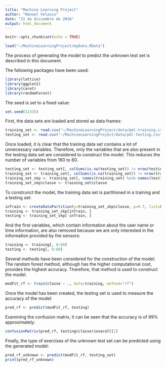 ```yaml
---
title: "Machine Learning Project"
author: "Manuel Velasco"
date: "21 de diciembre de 2016"
output: html_document
---
```


```r
knitr::opts_chunk$set(echo = TRUE)
```

```r
load("~/MachineLearningProject/myData.RData")
```


The process of generating the model to predict the unknown test set is described in this document.

The following packages have been used:
```r
library(lattice)
library(ggplot2)
library(caret)
library(randomForest)
```

The seed is set to a fixed value:
```r
set.seed(32335)
```


First, the data sets are loaded and stored as data frames:

```r
training_set <- read.csv("~/MachineLearningProject/data/pml-training.csv", stringsAsFactors = FALSE)
testing_set <- read.csv("~/MachineLearningProject/data/pml-testing.csv", stringsAsFactors = FALSE)
```

Once loaded, it is clear that the training data set contains a lot of unnecessary variables. Therefore, only the variables that are also present in the testing data set are considered to construct the model. This reduces the number of variables from 160 to 60.

```r
testing_set <- testing_set[, colSums(is.na(testing_set)) != nrow(testing_set)]
training_set <- training_set[, colSums(is.na(training_set)) != nrow(training_set)]
training_set_skp <- training_set[, names(training_set) %in% names(testing_set)]
training_set_skp$classe <- training_set$classe
```

To construnct the model, the training data set is partitioned in a training and a testing set:
```r
inTrain <- createDataPartition(y=training_set_skp$classe, p=0.7, list=FALSE)
training <- training_set_skp[inTrain, ]
testing <- training_set_skp[-inTrain, ]
```

And the first variables, which contain information about the user name or time information, are also removed because we are only interested in the information provided by the sensors:
```r
training <- training[, 8:60]
testing <- testing[, 8:60]
```

Several methods have been considered for the construction of the model. The random forest method, although has the higher computational cost, provides the highest accuracy. Therefore, that method is used to construct the model.
```r
modFit_rf <- train(classe ~ ., data=training, method="rf")
```

Once the model has been created, the testing set is used to measure the accuracy of the model:
```r
pred_rf <- predict(modFit_rf, testing)
```
Examining the confusion matrix, it can be seen that the accuracy is of 99% approximately:
```r
confusionMatrix(pred_rf, testing$classe)$overall[1]
```


Finally, the type of exercises of the unknown test set can be predicted using the generated model:
```r
pred_rf_unknown <- predict(modFit_rf, testing_set)
print(pred_rf_unknown)
```

